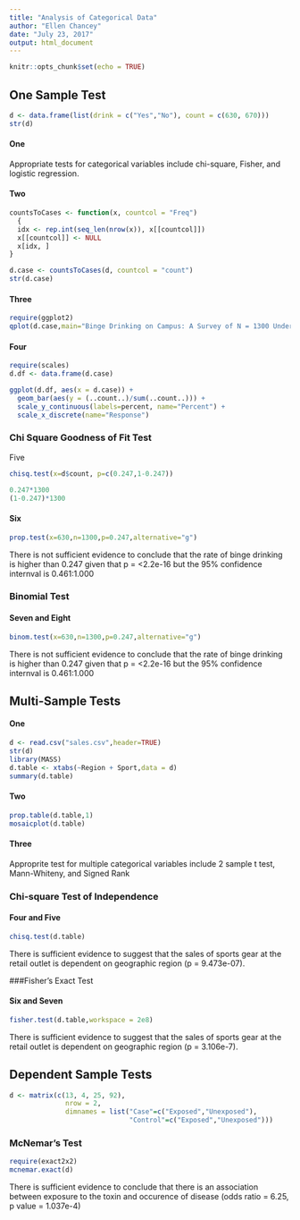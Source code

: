 ---
title: "Analysis of Categorical Data"
author: "Ellen Chancey"
date: "July 23, 2017"
output: html_document
---

```{r setup, include=FALSE}
knitr::opts_chunk$set(echo = TRUE)
```

## One Sample Test  

```{r}
d <- data.frame(list(drink = c("Yes","No"), count = c(630, 670)))
str(d)
```
  
#### One  
Appropriate tests for categorical variables include chi-square, Fisher, and logistic regression.  
  
    
#### Two
```{r}
countsToCases <- function(x, countcol = "Freq") 
  { 
  idx <- rep.int(seq_len(nrow(x)), x[[countcol]]) 
  x[[countcol]] <- NULL 
  x[idx, ]
}

d.case <- countsToCases(d, countcol = "count")
str(d.case)
```
  
    
#### Three
```{r}
require(ggplot2)
qplot(d.case,main="Binge Drinking on Campus: A Survey of N = 1300 Undergraduates")
```
  
    
#### Four
```{r}
require(scales)
d.df <- data.frame(d.case)

ggplot(d.df, aes(x = d.case)) +
  geom_bar(aes(y = (..count..)/sum(..count..))) +
  scale_y_continuous(labels=percent, name="Percent") +
  scale_x_discrete(name="Response")
```
  
    
### Chi Square Goodness of Fit Test  
  
Five
```{r}
chisq.test(x=d$count, p=c(0.247,1-0.247))
```

```{r}
0.247*1300
(1-0.247)*1300
```
  
    
#### Six
```{r}
prop.test(x=630,n=1300,p=0.247,alternative="g")
```
There is not sufficient evidence to conclude that the rate of binge drinking is higher than 0.247 given that p = <2.2e-16 but the 95% confidence internval is 0.461:1.000

### Binomial Test  
  
#### Seven and Eight
```{r}
binom.test(x=630,n=1300,p=0.247,alternative="g")
```
There is not sufficient evidence to conclude that the rate of binge drinking is higher than 0.247 given that p = <2.2e-16 but the 95% confidence internval is 0.461:1.000

## Multi-Sample Tests  
  
#### One
```{r}
d <- read.csv("sales.csv",header=TRUE)
str(d)
library(MASS)
d.table <- xtabs(~Region + Sport,data = d)
summary(d.table)
```


#### Two
```{r}
prop.table(d.table,1)
mosaicplot(d.table)
```
  
  
#### Three  
Approprite test for multiple categorical variables include 2 sample t test, Mann-Whiteny, and Signed Rank  

### Chi-square Test of Independence  

#### Four and Five
```{r}
chisq.test(d.table)
```
There is sufficient evidence to suggest that the sales of sports gear at the retail outlet is dependent on geographic region (p = 9.473e-07).  

###Fisher's Exact Test  

#### Six and Seven
```{r}
fisher.test(d.table,workspace = 2e8)
```
There is sufficient evidence to suggest that the sales of sports gear at the retail outlet is dependent on geographic region (p = 3.106e-7).

## Dependent Sample Tests

```{r}
d <- matrix(c(13, 4, 25, 92),
              nrow = 2,
              dimnames = list("Case"=c("Exposed","Unexposed"),
                              "Control"=c("Exposed","Unexposed")))
```


### McNemar's Test

```{r}
require(exact2x2)
mcnemar.exact(d)
```
There is sufficient evidence to conclude that there is an association between exposure to the toxin and occurence of disease (odds ratio = 6.25, p value = 1.037e-4)
